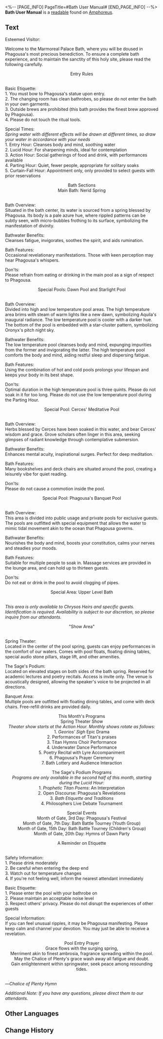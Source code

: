 <%-- [PAGE_INFO]
PageTitle=#Bath User Manual#
[END_PAGE_INFO] --%>
{{Readable Infobox
|id           = 452
|partIds      = 190755
|title        = 
|image        = Item Bath User Manual.png
|world        = Amphoreus
|parts        = 1
|author       = <!--to be added-->
|description  = A booklet officially prepared for bath enjoyers. Constantly updated with the bath's iterations and show schedules.
|part1        = Bath User Manual
|source1      = {{cx|Source missing}}
|characters   = Aquila; Cerces; Georios; Oronyx; Phagousa
|factions     = 
}}
'''Bath User Manual''' is a [[readable]] found on [[Amphoreus]].
<!--
==Location==
{{Map Embed|<map name>|<marker id>}}
-->
==Text==
Esteemed Visitor:

Welcome to the Marmoreal Palace Bath, where you will be doused in Phagousa's most precious benediction. To ensure a complete bath experience, and to maintain the sanctity of this holy site, please read the following carefully.

<div align="center">Entry Rules</div><br />Basic Etiquette:<br />
1. You must bow to Phagousa's statue upon entry.<br />
2. The changing room has clean bathrobes, so please do not enter the bath in your own garments.<br />
3. Outside brews are prohibited (this bath provides the finest brew approved by Phagousa).<br />
4. Please do not touch the ritual tools.

Special Times:<br />
''Spring water with different effects will be drawn at different times, so draw your water in accordance with your needs''<br />
1. Entry Hour: Cleanses body and mind, soothing water<br />
2. Lucid Hour: For sharpening minds, ideal for contemplation<br />
3. Action Hour: Social gatherings of food and drink, with performances available<br />
4. Parting Hour: Quiet, fewer people, appropriate for solitary soaks<br />
5. Curtain-Fall Hour: Appointment only, only provided to select guests with prior reservations

<div align="center">Bath Sections<br />
Main Bath: Nerid Spring</div><br />Bath Overview:<br />
Situated in the bath center, its water is sourced from a spring blessed by Phagousa. Its body is a pale azure hue, where rippled patterns can be subtly seen, with micro-bubbles frothing to its surface, symbolizing the manifestation of divinity.

Bathwater Benefits:<br />
Cleanses fatigue, invigorates, soothes the spirit, and aids rumination.

Bath Features:<br />
Occasional revelationary manifestations. Those with keen perception may hear Phagousa's whispers.

Don'ts:<br />
Please refrain from eating or drinking in the main pool as a sign of respect to Phagousa.

<div align="center">Special Pools: Dawn Pool and Starlight Pool</div><br />Bath Overview:<br />
Divided into high and low temperature pool areas. The high temperature area brims with steam of warm lights like a new dawn, symbolizing Aquila's inaugural radiance. The low temperature pool is cooler with a darker hue. The bottom of the pool is embedded with a star-cluster pattern, symbolizing Oronyx's pitch night sky.

Bathwater Benefits:<br />
The low temperature pool cleanses body and mind, expunging impurities from the former and invigorating the latter. The high temperature pool comforts the body and mind, aiding restful sleep and dispersing fatigue.

Bath Features:<br />
Using the combination of hot and cold pools prolongs your lifespan and keeps your body in its best shape.

Don'ts:<br />
Optimal duration in the high temperature pool is three quints. Please do not soak in it for too long. Please do not use the low temperature pool during the Parting Hour.

<div align="center">Special Pool: Cerces' Meditative Pool</div><br />Bath Overview:<br />
Herbs blessed by Cerces have been soaked in this water, and bear Cerces' wisdom and grace. Grove scholars often linger in this area, seeking glimpses of radiant knowledge through contemplative submersion.

Bathwater Benefits:<br />
Enhances mental acuity, inspirational surges. Perfect for deep meditation.

Bath Features:<br />
Many bookshelves and deck chairs are situated around the pool, creating a leisurely vibe for quiet reading.

Don'ts:<br />
Please do not cause a commotion inside the pool.

<div align="center">Special Pool: Phagousa's Banquet Pool</div><br />Bath Overview:<br />
This area is divided into public usage and private pools for exclusive guests. The pools are outfitted with special equipment that allows the water to mimic tidal movement akin to the ocean that Phagousa governs.

Bathwater Benefits:<br />
Nourishes the body and mind, boosts your constitution, calms your nerves and steadies your moods.

Bath Features:<br />
Suitable for multiple people to soak in. Massage services are provided in the lounge area, and can hold up to thirteen guests.

Don'ts:<br />
Do not eat or drink in the pool to avoid clogging of pipes.

<div align="center">Special Area: Upper Level Bath</div><br />''This area is only available to Chrysos Heirs and specific guests. Identification is required. Availability is subject to our discretion, so please inquire from our attendants.''

<div align="center">"Show Area"</div><br />Spring Theater:<br />
Located in the center of the pool spring, guests can enjoy performances in the comfort of our waters. Comes with pool floats, floating dining tables, special audio stone pillars, stage lift, and other amenities.

The Sage's Podium:<br />
Located on elevated stages on both sides of the bath spring. Reserved for academic lectures and poetry recitals. Access is invite only. The venue is acoustically designed, allowing the speaker's voice to be projected in all directions.

Banquet Area:<br />
Multiple pools are outfitted with floating dining tables, and come with deck chairs. Free-refill drinks are provided daily.

<div align="center">This Month's Programs<br />
Spring Theater Show<br />
''Theater show starts at the Action Hour. Monthly shows rotate as follows:''<br />
1. ''Georios' Sigh'' Epic Drama<br />
2. Performances of Titan's praises<br />
3. Titan Hymns Choir Performance<br />
4. Underwater Dance Performance<br />
5. Poetry Recital with Lyre Accompaniment<br />
6. Phagousa's Prayer Ceremony<br />
7. Bath Lottery and Audience Interaction

The Sage's Podium Programs<br />
''Programs are only available in the second half of this month, starting during the Lucid Hour:''<br />
1. ''Prophetic Titan Poems'': An Interpretation<br />
2. Open Discourse: Phagousa's Revelations<br />
3. ''Bath Etiquette and Traditions'' <br />4. Philosophers Live Debate Tournament

Special Events<br />
Month of Gate, 3rd Day: Phagousa's Festival<br />
Month of Gate, 7th Day: Bath Battle Tourney (Youth Group)<br />
Month of Gate, 15th Day: Bath Battle Tourney (Children's Group)<br />
Month of Gate, 20th Day: Hymns of Dawn Party

A Reminder on Etiquette</div><br />Safety Information:<br />
1. Please drink moderately<br />
2. Be careful when entering the deep end<br />
3. Watch out for temperature changes<br />
4. If you're not feeling well, inform the nearest attendant immediately

Basic Etiquette:<br />
1. Please enter the pool with your bathrobe on<br />
2. Please maintain an acceptable noise level<br />
3. Respect others' privacy. Please do not disrupt the experiences of other guests

Special Information:<br />
If you can feel unusual ripples, it may be Phagousa manifesting. Please keep calm and channel your devotion. You may just be able to receive a revelation.

<div align="center">Pool Entry Prayer<br />
Grace flows with the surging spring,<br />
Merriment akin to finest ambrosia, fragrance spreading within the pool.<br />
May the Chalice of Plenty's grace wash away all fatigue and doubt.<br />
Gain enlightenment within springwater, seek peace among resounding tides.</div><br />&mdash;''Chalice of Plenty Hymn''

''Additional Note: If you have any questions, please direct them to our attendants.''

<!--
==Trivia==
* 
-->
==Other Languages==
{{Other Languages
|en   = Bath User Manual
|zhs  = 浴池使用手册
|zht  = 浴池使用手冊
|ja   = ピュエロス利用上の注意事項
|ko   = 목욕탕 사용 가이드
|es   = Manual de uso de los baños
|fr   = Manuel d'utilisation des thermes
|ru   = Руководство посетителя купальни
|th   = คู่มือการใช้สระอาบน้ำ
|vi   = Sổ Tay Sử Dụng Bể Tắm
|de   = Benutzerhandbuch für Badehaus
|id   = Panduan Penggunaan Pemandian
|pt   = Manual do Usuário de Banho
}}

==Change History==
{{Change History|3.0}}